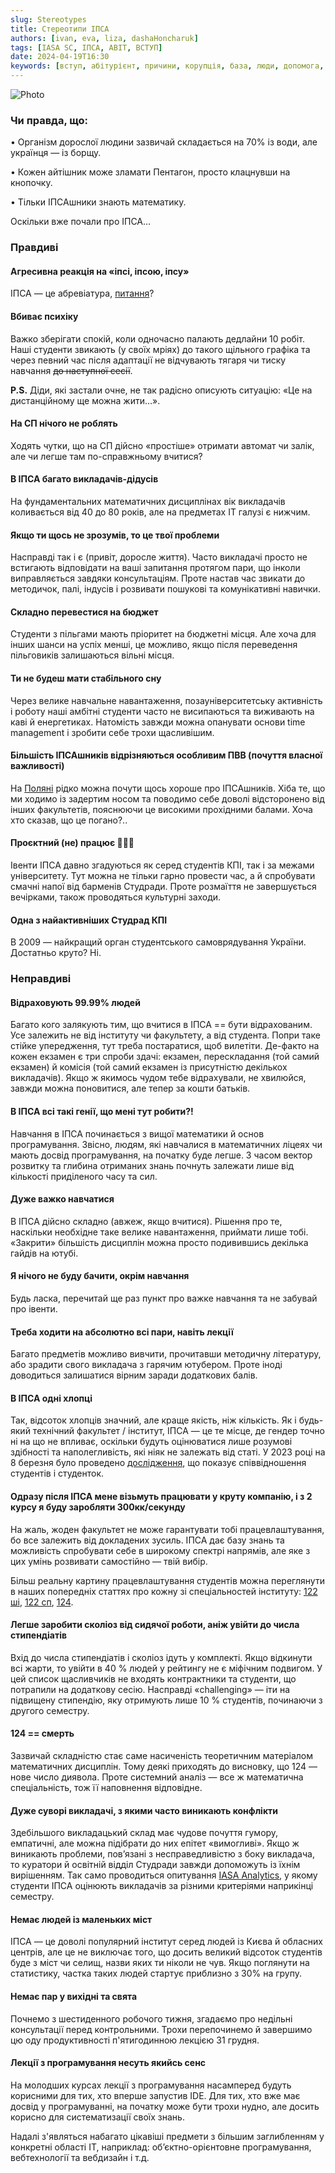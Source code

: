 ```yaml
---
slug: Stereotypes
title: Стереотипи ІПСА
authors: [ivan, eva, liza, dashaHoncharuk]
tags: [IASA SC, ІПСА, ABIT, ВСТУП]
date: 2024-04-19T16:30
keywords: [вступ, абітурієнт, причини, корупція, база, люди, допомога, дедлайн, знання, Студрада, робота, можливості]
---
```


![Photo](./q.jpg)

<!--truncate-->

### Чи правда, що:

• Організм дорослої людини зазвичай складається на 70% із води, але українця — із борщу.

• Кожен айтішник може зламати Пентагон, просто клацнувши на кнопочку.

• Тільки ІПСАшники знають математику.

Оскільки вже почали про ІПСА…

### Правдиві

#### Агресивна реакція на «іпсі, іпсою, іпсу»
ІПСА — це абревіатура, [питання](https://www.youtube.com/watch?v=7pBOhzcBork&ab_channel=iasaLEGE)?

#### Вбиває психіку
Важко зберігати спокій, коли одночасно палають дедлайни 10 робіт. Наші студенти звикають (у своїх мріях) до такого щільного графіка та через певний час після адаптації не відчувають тягаря чи тиску навчання ~~до наступної сесії~~.

**P.S.** Діди, які застали очне, не так радісно описують ситуацію: «Це на дистанційному ще можна жити…».

#### На СП нічого не роблять
Ходять чутки, що на СП дійсно «простіше» отримати автомат чи залік, але чи легше там по-справжньому вчитися?

#### В ІПСА багато викладачів-дідусів
На фундаментальних математичних дисциплінах вік викладачів коливається від 40 до 80 років, але на предметах IT галузі є нижчим.

#### Якщо ти щось не зрозумів, то це твої проблеми
Насправді так і є (привіт, доросле життя). Часто викладачі просто не встигають відповідати на ваші запитання протягом пари, що інколи виправляється завдяки консультаціям. Проте настав час звикати до методичок, палі,  індусів і розвивати пошукові та комунікативні навички.

#### Складно перевестися на бюджет
Студенти з пільгами мають пріоритет на бюджетні місця. Але хоча для інших шанси на успіх менші, це можливо, якщо після переведення пільговиків залишаються вільні місця.

#### Ти не будеш мати стабільного сну
Через велике навчальне навантаження, позауніверситетську активність і роботу наші амбітні студенти часто не висипаються та виживають на каві й енергетиках. Натомість завжди можна опанувати основи time management і зробити себе трохи щасливішим.

#### Більшість ІПСАшників відрізняються особливим ПВВ (почуття власної важливості)
На [Поляні](https://www.google.com/maps/place/Сквер+імені+Олени+Теліги/@50.4473255,30.453954,17z/data=!3m1!4b1!4m6!3m5!1s0x40d4cc27725b49d7:0xd00801d72ba54c32!8m2!3d50.4473255!4d30.453954!16s%2Fg%2F11h1694_1?entry=ttu) рідко можна почути щось хороше про ІПСАшників. Хіба те, що ми ходимо із задертим носом та поводимо себе доволі відсторонено від інших факультетів, пояснюючи це високими прохідними балами. Хоча хто сказав, що це погано?..

#### Проєктний (не) працює 💪💪💪
Івенти ІПСА давно згадуються як серед студентів КПІ, так і за межами університету. Тут можна не тільки гарно провести час, а й спробувати смачні напої від барменів Студради. Проте розмаїття не завершується вечірками, також проводяться культурні заходи.

#### Одна з найактивніших Студрад КПІ
В 2009 — найкращий орган студентського самоврядування України. Достатньо круто? Ні.

### Неправдиві

#### Відраховують 99.99% людей
Багато кого залякують тим, що вчитися в ІПСА == бути відрахованим. Усе залежить не від інституту чи факультету, а від студента. Попри таке стійке упередження, тут треба постаратися, щоб вилетіти. Де-факто на кожен екзамен є три спроби здачі: екзамен, перескладання (той самий екзамен) й комісія (той самий екзамен із присутністю декількох викладачів). Якщо ж якимось чудом тебе відрахували, не хвилюйся, завжди можна поновитися, але тепер за кошти батьків.

#### В ІПСА всі такі генії, що мені тут робити?!
Навчання в ІПСА починається з вищої математики й основ програмування. Звісно, людям, які навчалися в математичних ліцеях чи мають досвід програмування, на початку буде легше. З часом вектор розвитку та глибина отриманих знань почнуть залежати лише від кількості приділеного часу та сил.

#### Дуже важко навчатися
В ІПСА дійсно складно (авжеж, якщо вчитися). Рішення про те, наскільки необхідне таке велике навантаження, приймати лише тобі. «Закрити» більшість дисциплін можна просто подивившись декілька гайдів на ютубі.

#### Я нічого не буду бачити, окрім навчання
Будь ласка, перечитай ще раз пункт про важке навчання та не забувай про івенти.

#### Треба ходити на абсолютно всі пари, навіть лекції
Багато предметів можливо вивчити, прочитавши методичну літературу, або зрадити свого викладача з гарячим ютубером. Проте іноді доводиться залишатися вірним заради додаткових балів.

#### В ІПСА одні хлопці
Так, відсоток хлопців значний, але краще якість, ніж кількість. Як і будь-який технічний факультет / інститут, ІПСА — це те місце, де гендер точно ні на що не впливає, оскільки будуть оцінюватися лише розумові здібності та наполегливість, які ніяк не залежать від статі. У 2023 році на 8 березня було проведено [дослідження](https://t.me/IASA_Student_Council/1846), що показує співвідношення студентів і студенток.

#### Одразу після ІПСА мене візьмуть працювати у круту компанію, і з 2 курсу я буду заробляти 300кк/секунду
На жаль, жоден факультет не може гарантувати тобі працевлаштування, бо все залежить від докладених зусиль. ІПСА дає базу знань та можливість спробувати себе в широкому спектрі напрямів, але яке з цих умінь розвивати самостійно — твій вибір.

Більш реальну картину працевлаштування студентів можна переглянути в наших попередніх статтях про кожну зі спеціальностей інституту: [122 ші](https://iasastudentcouncil.github.io/iasa-sc-blog/blog/AI), [122 сп](https://iasastudentcouncil.github.io/iasa-sc-blog/blog/122%D0%A1%D0%9F/), [124](https://iasastudentcouncil.github.io/iasa-sc-blog/blog/124).

#### Легше заробити сколіоз від сидячої роботи, аніж увійти до числа стипендіатів
Вхід до числа стипендіатів і сколіоз ідуть у комплекті. Якщо відкинути всі жарти, то увійти в 40 % людей у рейтингу не є міфічним подвигом. У цей список щасливчиків не входять контрактники та студенти, що потрапили на додаткову сесію. Насправді «challenging» — іти на підвищену стипендію, яку отримують лише 10 % студентів, починаючи з другого семестру.

#### 124 == смерть
Зазвичай складністю стає саме насиченість теоретичним матеріалом математичних дисциплін. Тому деякі приходять до висновку, що 124 — нове число диявола. Проте системний аналіз — все ж математична спеціальність, тож її наповнення відповідне.

#### Дуже суворі викладачі, з якими часто виникають конфлікти
Здебільшого викладацький склад має чудове почуття гумору, емпатичні, але можна підібрати до них епітет «вимогливі». Якщо ж виникають проблеми, пов’язані з несправедливістю з боку викладача, то куратори й освітній відділ Студради завжди допоможуть із їхнім вирішенням. Так само проводиться опитування [IASA Analytics](https://t.me/iasa_analytics), у якому студенти ІПСА оцінюють викладачів за різними критеріями наприкінці семестру.

#### Немає людей із маленьких міст
ІПСА — це доволі популярний інститут серед людей із Києва й обласних центрів, але це не виключає того, що досить великий відсоток студентів буде з міст чи селищ, назви яких ти ніколи не чув. Якщо поглянути на статистику, частка таких людей стартує приблизно з 30% на групу.

#### Немає пар у вихідні та свята
Почнемо з шестиденного робочого тижня, згадаємо про недільні консультації перед контрольними. Трохи перепочинемо й завершимо цю оду продуктивності п'ятигодинною лекцією 31 грудня.

#### Лекції з програмування несуть якийсь сенс
На молодших курсах лекції з програмування насамперед будуть корисними для тих, хто вперше запустив IDE. Для тих, хто вже має досвід у програмуванні, на початку може бути трохи нудно, але досить корисно для систематизації своїх знань.

Надалі з'являться набагато цікавіші предмети з більшим заглибленням у конкретні області IT, наприклад: обʼєктно-орієнтовне програмування, вебтехнології та вебдизайн і т.д.


